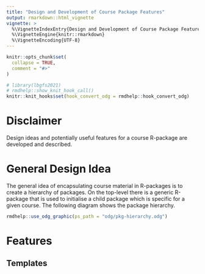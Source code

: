 ```yaml
---
title: "Design and Development of Course Package Features"
output: rmarkdown::html_vignette
vignette: >
  %\VignetteIndexEntry{Design and Development of Course Package Features}
  %\VignetteEngine{knitr::rmarkdown}
  %\VignetteEncoding{UTF-8}
---
```


```r
knitr::opts_chunk$set(
  collapse = TRUE,
  comment = "#>"
)
```

```r
# library(lbgfs2021)
# rmdhelp::show_knit_hook_call()
knitr::knit_hooks$set(hook_convert_odg = rmdhelp::hook_convert_odg)
```


# Disclaimer
Design ideas and potentially useful features for a course R-package are developed and described.


# General Design Idea
The general idea of encapsulating course material in R-packages is to create a hierarchy of packages. On the top-level there is a generic R-package that is used to initialise a child package which is specific for a given course. The following diagram shows the package hierarchy. 

```r
rmdhelp::use_odg_graphic(ps_path = "odg/pkg-hierarchy.odg")
```



# Features

## Templates

